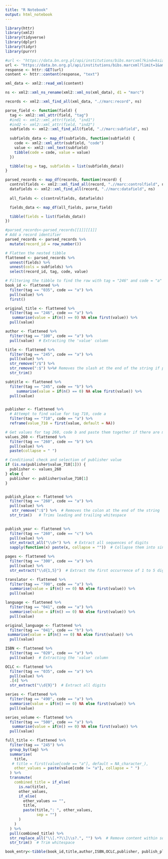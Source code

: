 ```yaml
---
title: "R Notebook"
output: html_notebook
---
```


```r
library(httr)
library(xml2)
library(tidyverse)
library(dplyr)
library(tidyr)
library(purrr)

```

```r
#url <- "https://data.bn.org.pl/api/institutions/bibs.marcxml?kind=książka&amp;title=Krytyka+czystego+rozumu"
url <- "https://data.bn.org.pl/api/institutions/bibs.marcxml?limit=1&amp;title=Atomowe+Nawyki"
response <- httr::GET(url)
content <- httr::content(response, "text")
```

```r
xml_data <- xml2::read_xml(content)

ns <- xml2::xml_ns_rename(xml2::xml_ns(xml_data), d1 = "marc")

records <- xml2::xml_find_all(xml_data, ".//marc:record", ns)
```

```r
parse_field <- function(field) {
  tag <- xml2::xml_attr(field, "tag")
  #ind1 <- xml2::xml_attr(field, "ind1")
  #ind2 <- xml2::xml_attr(field, "ind2")
  subfields <- xml2::xml_find_all(field, ".//marc:subfield", ns)
  
  subfields_data <- map_df(subfields, function(subfield) {
    code <- xml2::xml_attr(subfield, "code")
    value <- xml2::xml_text(subfield)
    tibble(code = code, value = value)
  })

  tibble(tag = tag, subfields = list(subfields_data))
}

parsed_records <- map_df(records, function(record) {
  controlfields <- xml2::xml_find_all(record, ".//marc:controlfield", ns)
  datafields <- xml2::xml_find_all(record, ".//marc:datafield", ns)
  
  all_fields <- c(controlfields, datafields)

  fields_data <- map_df(all_fields, parse_field)

  tibble(fields = list(fields_data))
})
```

```r
#parsed_records<-parsed_records[[1]][[1]]
# Add a record identifier
parsed_records <- parsed_records %>%
  mutate(record_id = row_number())

# Flatten the nested tibble
flattened <- parsed_records %>%
  unnest(fields) %>%
  unnest(cols = subfields) %>%
  select(record_id, tag, code, value)
```

```r
# Filtering the tibble to find the row with tag = "246" and code = "a"
book_id <- flattened %>%
  filter(tag == "035", code == "a") %>%
  pull(value) %>%
  first()

original_title <- flattened %>%
  filter(tag == "246", code == "a") %>%
   summarise(value = if(n() == 0) NA else first(value)) %>%
  pull(value)

author <- flattened %>%
  filter(tag == "100", code == "a") %>%
  pull(value)  # Extracting the 'value' column

title <- flattened %>%
  filter(tag == "245", code == "a") %>%
  pull(value) %>%
  str_remove("/$") %>%
  str_remove(":$") %>%# Removes the slash at the end of the string if present 
  str_trim() 

subtitle <- flattened %>%
  filter(tag == "245", code == "b") %>%
     summarise(value = if(n() == 0) NA else first(value)) %>%
  pull(value)


publisher <- flattened %>%
  # Attempt to find value for tag 710, code a
  filter(tag == "710", code == "a") %>%
  reframe(value_710 = first(value, default = NA))

# Get values for tag 260, code b and paste them together if there are multiple
values_260 <- flattened %>%
  filter(tag == "260", code == "b") %>%
  pull(value) %>%
  paste(collapse = " ")

# Conditional check and selection of publisher value
if (is.na(publisher$value_710[1])) {
  publisher <- values_260
} else {
  publisher <- publisher$value_710[1]
}


publish_place <- flattened %>%
  filter(tag == "260", code == "a") %>%
  pull(value) %>%
   str_remove(":$") %>%  # Removes the colon at the end of the string
  str_trim()   # Trims leading and trailing whitespace
  

publish_year <- flattened %>%
  filter(tag == "260", code == "c") %>%
  pull(value) %>%
  str_extract_all("\\d+") %>%  # Extract all sequences of digits
  sapply(function(x) paste(x, collapse = ""))  # Collapse them into single strings

pages <- flattened %>%
  filter(tag == "300", code == "a") %>%
  pull(value) %>%
  str_extract("\\d{1,5}")  # Extract the first occurrence of 1 to 5 digits

translator <- flattened %>%
  filter(tag == "700", code == "a") %>%
  summarise(value = if(n() == 0) NA else first(value)) %>%
  pull(value)

language <- flattened %>%
  filter(tag == "041", code == "a") %>%
  summarise(value = if(n() == 0) NA else first(value)) %>%
  pull(value)

original_language <- flattened %>%
  filter(tag == "041", code == "h") %>%
 summarise(value = if(n() == 0) NA else first(value)) %>%
  pull(value)

ISBN <- flattened %>%
  filter(tag == "020", code == "a") %>%
  pull(value)  # Extracting the 'value' column

OCLC <- flattened %>%
  filter(tag == "035", code == "a") %>%
  pull(value) %>%
  .[4] %>%
  str_extract("\\d{9}")  # Extract all digits

series <- flattened %>%
  filter(tag == "490", code == "a") %>%
  summarise(value = if(n() == 0) NA else first(value)) %>%
  pull(value)

series_volume <- flattened %>%
  filter(tag == "500", code == "a") %>%
   summarise(value = if(n() == 0) NA else first(value)) %>%
  pull(value)

full_title <- flattened %>%
  filter(tag == "245") %>%
  group_by(tag) %>%
  summarise(
    title,
   # title = first(value[code == "a"], default = NA_character_),
    other_values = paste(value[code != "a"], collapse = " ")
  ) %>%
  transmute(
    combined_title = if_else(
      is.na(title), 
      other_values, 
      if_else(
        other_values == "", 
        title, 
        paste(title,": ", other_values, 
              sep = "")
      )
    )
  ) %>%
  pull(combined_title) %>%
  str_replace_all("\\[.*?\\]\\s?.", "") %>%  # Remove content within square brackets and the first character after
  str_trim()  # Trim whitespace
```

```r
book_entry<-tibble(book_id,title,author,ISBN,OCLC,publisher, publish_place,publish_year, pages, language[1], original_language, original_title, translator)
```
